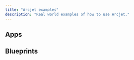 ```yaml
---
title: "Arcjet examples"
description: "Real world examples of how to use Arcjet."
---
```



## Apps

<LinkCard title="NestJS" href="https://github.com/arcjet/example-nestjs" />
<LinkCard title="Next.js" href="https://github.com/arcjet/example-nextjs" />
<LinkCard
  title="Next.js + Fly.io"
  href="https://github.com/arcjet/example-nextjs-fly"
/>
<LinkCard
  title="Next.js + Prisma"
  href="https://github.com/arcjet/example-nextjs-prisma"
/>
<LinkCard
  title="Next.js Starter"
  href="https://github.com/ixartz/Next-js-Boilerplate"
/>
<LinkCard title="Next.js SaaS template" href="https://www.next-forge.com/" />
<LinkCard title="Remix" href="https://github.com/arcjet/example-remix" />
<LinkCard
  title="Remix SaaS template"
  href="https://github.com/dev-xo/remix-saas"
/>

## Blueprints

<LinkCard
  title="AI quota control"
  href="/blueprints/ai-quota-control"
  description="Use Arcjet's token bucket algorithm to control the number of AI requests."
/>
<LinkCard
  title="Cookie banner"
  href="/blueprints/cookie-banner"
  description="Use Arcjet's geolocation to determine if a cookie banner is required."
/>
<LinkCard
  title="Custom rule"
  href="/blueprints/defining-custom-rules"
  description="Define custom rules that plug into the Arcjet SDK."
/>
<LinkCard
  title="IP geolocation"
  href="/blueprints/ip-geolocation"
  description="Use Arcjet's IP analysis to customize the response based on the IP location."
/>
<LinkCard
  title="Feedback form"
  href="/blueprints/feedback-form"
  description="Protect your feedback forms from bots and spam."
/>
<LinkCard
  title="Malicious traffic"
  href="/blueprints/malicious-traffic"
  description="How to block custom user agents and dynamic IP lists with Arcjet filters."
/>
<LinkCard
  title="Payment form"
  href="/blueprints/payment-form"
  description="Protect your payment forms from fraudulent credit card transactions."
/>
<LinkCard
  title="Sampling traffic"
  href="/blueprints/sampling"
  description="Test Arcjet with a small percentage of your traffic."
/>
<LinkCard
  title="VPN & proxy"
  href="/blueprints/vpn-proxy-detection"
  description="Use Arcjet IP address analysis to detect VPNs and proxies."
/>

